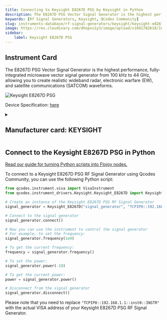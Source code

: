 ```yaml
---
title: Connecting to Keysight E8267D PSG by Keysight in Python
description: The E8267D PSG Vector Signal Generator is the highest performance, fully-integrated microwave vector signal generator from 100 kHz to 44 GHz, allowing you to create realistic wideband radar, electronic warfare (EW), and satellite communications (SATCOM) waveforms.
keywords: [Rf Signal Generators, Keysight, QCodes Community] 
slug: instruments-database/rf-signal-generators/keysight/keysight-e8267d-psg 
image: https://res.cloudinary.com/dhopxs1y3/image/upload/v1691782618/Instruments/RF%20Signal%20Generator/Keysight-E8267D-PSG/Keysight-E8267D-PSG.png
sidebar:
    label: Keysight E8267D PSG 
---
```



## Instrument Card

The E8267D PSG Vector Signal Generator is the highest performance, fully-integrated microwave vector signal generator from 100 kHz to 44 GHz, allowing you to create realistic wideband radar, electronic warfare (EW), and satellite communications (SATCOM) waveforms.


![Keysight E8267D PSG](https://res.cloudinary.com/dhopxs1y3/image/upload/v1691782618/Instruments/RF%20Signal%20Generator/Keysight-E8267D-PSG/Keysight-E8267D-PSG.png)

Device Specification: [here](https://keysight.com/us/en/assets/7018-01210/data-sheets/5989-0697.pdf)

<details style={{ marginTop: "15px"}}>
<summary><h2 style={{display:'inline'}}>Manufacturer card: KEYSIGHT</h2></summary>

![KEYSIGHT](https://res.cloudinary.com/dhopxs1y3/image/upload/v1692125973/Instruments/Vendor%20Logos/Keysight.png)

Keysight Technologies, or Keysight, is an American company that manufactures electronics test and measurement equipment and software

- Headquarters: USA
- Yearly Revenue (millions, USD): 5420
- Vendor Website: [here](https://www.keysight.com/us/en/home.html)

</details>


<FeaturedInstrumentVideo category="RF_SIGNAL_GENERATORS" />

## Connect to the Keysight E8267D PSG in Python

[Read our guide for turning Python scripts into Flojoy nodes.](https://docs.flojoy.ai/contribution/blocks/custom-flojoy-block/)



<Tabs>
<TabItem value="Flojoy" label="Flojoy" className="flojoy-instrument-tabs">

<SectionsCard category="RF_SIGNAL_GENERATORS" manufacturer="Keysight"></SectionsCard>

</TabItem>
<TabItem value="QCodes Community" label="QCodes Community">

To connect to a Keysight E8267D PSG RF Signal Generator using Qcodes Community, you can use the following Python script:

```python
from qcodes.instrument.visa import VisaInstrument
from qcodes.instrument_drivers.Keysight.Keysight_E8267D import Keysight_E8267D

# Create an instance of the Keysight E8267D PSG RF Signal Generator
signal_generator = Keysight_E8267D("signal_generator", "TCPIP0::192.168.1.1::inst0::INSTR")

# Connect to the signal generator
signal_generator.connect()

# Now you can use the instrument to control the signal generator
# For example, to set the frequency:
signal_generator.frequency(1e9)

# To get the current frequency:
frequency = signal_generator.frequency()

# To set the power:
signal_generator.power(-10)

# To get the current power:
power = signal_generator.power()

# Disconnect from the signal generator
signal_generator.disconnect()
```

Please note that you need to replace `"TCPIP0::192.168.1.1::inst0::INSTR"` with the actual VISA address of your Keysight E8267D PSG RF Signal Generator.

</TabItem>
</Tabs>